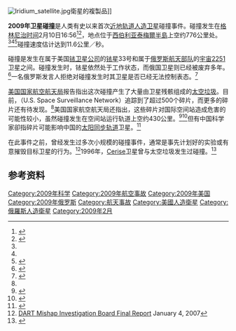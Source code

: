 {{noteTA
|G1=Astronomy
|G2=UK Places
|1=zh-hans:航天;zh-hant:太空
}}

[[File:Iridium_satellite.jpg|thumb]]衛星的複製品]]

'''2009年卫星碰撞'''是人类有史以来首次[[近地轨道|近地轨道]][[人造卫星|人造卫星]]碰撞事件。碰撞发生在[[格林尼治时间|格林尼治时间]]2月10日16:56<ref name="jsr">{{cite web |title=Orbital Stop Press |author=Jonathan McDowell |url=http://planet4589.org/space/jsr/latest.html |accessdate=2009-02-12 |deadurl=yes |archiveurl=https://web.archive.org/web/20090212165558/http://planet4589.org/space/jsr/latest.html |archivedate=2009-02-12 }}</ref><ref name="Space">{{cite news | url = http://www.space.com/news/090211-satellite-collision.html | publisher = Space.com | title = U.S. Satellite Destroyed in Space Collision | accessdate = 2009-02-13 | archive-date = 2009-02-13 | archive-url = https://web.archive.org/web/20090213230913/http://www.space.com/news/090211-satellite-collision.html | dead-url = no }}</ref>，地点位于[[西伯利亚|西伯利亚]][[泰梅爾半島|泰梅爾半島]]上空约776公里处。<ref name="jsr"/><ref name="Space"/><ref>{{cite news | url = http://www.washingtonpost.com/wp-dyn/content/article/2009/02/11/AR2009021103387_pf.html | title = Debris From Satellites' Collision Said to Pose Small Risk to Space Station | author = Joel Achenbach | publisher = The Washington Post | date = February 12, 2009 | accessdate = 2011-10-09 | archive-date = 2019-03-08 | archive-url = https://web.archive.org/web/20190308024459/http://www.washingtonpost.com/wp-dyn/content/article/2009/02/11/AR2009021103387_pf.html | dead-url = no }}</ref>碰撞速度估计达到11.6公里／秒。

碰撞是发生在属于美国[[铱卫星|铱卫星公司]]的[[铱星|铱星]]33号和属于[[俄罗斯航天部队|俄罗斯航天部队]]的[[宇宙2251|宇宙2251]]卫星之间。碰撞发生时，铱星依然处于工作状态，而俄国卫星则已经被废弃多年。<ref name="Reuters">{{cite news | url = http://www.reuters.com/article/newsMaps/idUSTRE51A8IA20090211 | title = U.S., Russian satellites collide in space | publisher = Reuters | first = Jim | last = Wolf | date = February 11, 2009 | accessdate = 2009-02-13 | archive-date = 2009-02-15 | archive-url = https://web.archive.org/web/20090215175257/http://www.reuters.com/article/newsMaps/idUSTRE51A8IA20090211 | dead-url = no }}</ref>一名俄罗斯发言人拒绝对碰撞发生时其卫星是否已经无法控制表态。<ref>{{cite web|url=http://news.bbc.co.uk/2/hi/science/nature/7885051.stm|title=Russian and US satellites collide|date=2009-02-12|publisher=BBC News|quote=Russia has not commented on claims the satellite was out of control|accessdate=2009-02-12|archive-date=2011-08-22|archive-url=https://www.webcitation.org/617V9XuwD?url=http://news.bbc.co.uk/2/hi/science/nature/7885051.stm|dead-url=no}}</ref> 

[[美国国家航空航天局|美国国家航空航天局]]报告指出这次碰撞产生了大量由卫星残骸组成的[[太空垃圾|太空垃圾]]。目前，{{tsl|en|United States Space Surveillance Network|美国太空监视网}}（U.S. Space Surveillance Network）追踪到了超过500个碎片，而更多的碎片还有待发现。<ref name="Space"/>美国国家航空航天局还指出，这些碎片对国际空间站造成危害的可能性较小，虽然碰撞发生在空间站运行轨道上空约430公里。<ref name="AP">{{cite news | title = Big satellites collide 500 miles over Siberia | url = http://www.google.com/hostednews/ap/article/ALeqM5grGfFhzFgjxK46MQHTwD1RgRUwCAD969P1500 | publisher = The Associated Press | first = Marcia | last = Dunn | date = February 12, 2009 | access-date = 2009-02-13 | archive-url = https://web.archive.org/web/20090215142330/http://www.google.com/hostednews/ap/article/ALeqM5grGfFhzFgjxK46MQHTwD1RgRUwCAD969P1500 | archive-date = 2009-02-15 | dead-url = yes }}</ref><ref name="Russian and US satellites collide">{{cite web|url=http://news.bbc.co.uk/2/hi/science/nature/7885051.stm|title=Russian and US satellites collide|date=2009-02-12|accessdate=2009-02-12|publisher=[[BBC|BBC]]|archive-date=2011-08-22|archive-url=https://www.webcitation.org/617V9XuwD?url=http://news.bbc.co.uk/2/hi/science/nature/7885051.stm|dead-url=no}}</ref>但有中国科学家卻指碎片可能影响中国的[[太阳同步轨道|太阳同步轨道]]卫星。<ref>{{cite web | url = http://news.xinhuanet.com/english/2009-02/12/content_10809710.htm | title = China alert on U.S.-Russian satellite collision | publisher = [[新华网|Xinhua]] | year = 2009 | accessdate = 2009-02-13 | archive-date = 2009-02-13 | archive-url = https://web.archive.org/web/20090213132717/http://news.xinhuanet.com/english/2009-02/12/content_10809710.htm | dead-url = no }}</ref>

在此事件之前，曾经发生过多次小规模的碰撞事件，通常是事先计划好的实验或有意摧毁目标卫星的行为。<ref>[http://www.nasa.gov/pdf/167813main_RP-06-119_05-020-E_DART_Report_Final_Dec_27.pdf DART Mishap Investigation Board Final Report] {{Wayback|url=http://www.nasa.gov/pdf/167813main_RP-06-119_05-020-E_DART_Report_Final_Dec_27.pdf |date=20090219180802 }} January 4, 2007</ref>1996年，[[Cerise|Cerise]]卫星曾与太空垃圾发生过碰撞。<ref>{{cite web | url = http://www.gsfc.nasa.gov/scienceques2003/20040116.htm | title = Is it possible for two orbiting satellites to collide? | first = David | last = Stern | publisher = [[NASA|NASA]] | year = 2004 | deadurl = yes | archiveurl = https://web.archive.org/web/20090120034318/http://www.gsfc.nasa.gov/scienceques2003/20040116.htm | archivedate = 2009-01-20 | accessdate = 2009-02-13 }}</ref>

== 参考资料 ==
{{Reflist|2}}

[[Category:2009年科学|Category:2009年科学]]
[[Category:2009年航空事故|Category:2009年航空事故]]
[[Category:2009年美国|Category:2009年美国]]
[[Category:2009年俄罗斯|Category:2009年俄罗斯]]
[[Category:航天事故|Category:航天事故]]
[[Category:美國人造衛星|Category:美國人造衛星]]
[[Category:俄羅斯人造衛星|Category:俄羅斯人造衛星]]
[[Category:2009年2月|Category:2009年2月]]